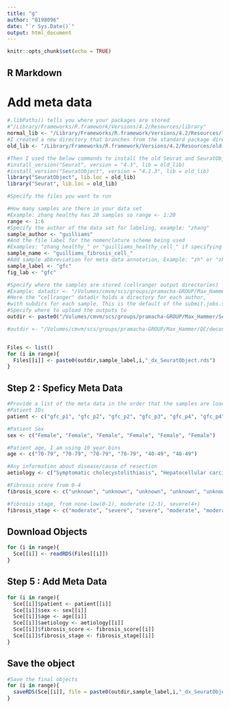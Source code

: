 ```yaml
---
title: "g"
author: "B198096"
date: "`r Sys.Date()`"
output: html_document
---
```


```r
knitr::opts_chunk$set(echo = TRUE)
```

## R Markdown

# Add meta data
```r
#.libPaths() tells you where your packages are stored 
#"/Library/Frameworks/R.framework/Versions/4.2/Resources/library"
normal_lib <- "/Library/Frameworks/R.framework/Versions/4.2/Resources/library"
#I created a new directory that branches from the standard package directory
old_lib <- "/Library/Frameworks/R.framework/Versions/4.2/Resources/old-versions"

#Then I used the below commands to install the old Seurat and SeuratObject 
#install_version("Seurat", version = "4.3", lib = old_lib)
#install_version("SeuratObject", version = "4.1.3", lib = old_lib)
library("SeuratObject", lib.loc = old_lib)
library("Seurat", lib.loc = old_lib)

#Specify the files you want to run 

#How many samples are there in your data set
#Example: zhang healthy has 20 samples so range <- 1:20
range <- 1:6
#Specify the author of the data set for labeling, example: "zhang" 
sample_author <- "guilliams"
#And the file label for the nomenclature scheme being used
#Examples: "zhang_healthy_" or "guilliams_healthy_cell_" if specifying sc/sn 
sample_name <- "guilliams_fibrosis_cell_"
#Add sample abbreviation for meta data annotation, Example: "zh" or "zhc" 
sample_label <- "gfc"
fig_lab <- "gfc"

#Specify where the samples are stored (cellranger output directories)
#Example: datadir <- "/Volumes/cmvm/scs/groups/pramacha-GROUP/Max_Hammer/cellranger/"
#Here the "cellranger" datadir holds a directory for each author, 
#with subdirs for each sample. This is the default of the submit.jobs.sh scripts 
#Specify where to upload the outputs to 
outdir <- paste0("/Volumes/cmvm/scs/groups/pramacha-GROUP/Max_Hammer/SeuratObjects/",sample_author,"/")

#outdir <- "/Volumes/cmvm/scs/groups/pramacha-GROUP/Max_Hammer/QC/decontx_after/"


Files <- list()
for (i in range){
  Files[[i]] <- paste0(outdir,sample_label,i,"_dx_SeuratObject.rds")
}
```

## Step 2 : Speficy Meta Data  

```r
#Provide a list of the meta data in the order that the samples are loaded
#Patient IDs 
patient <- c("gfc_p1", "gfc_p2", "gfc_p2", "gfc_p3", "gfc_p4", "gfc_p4")

#Patient Sex
sex <- c("Female", "Female", "Female", "Female", "Female", "Female")

#Patient age, I am using 10 year bins 
age <- c("70-79", "70-79", "70-79", "70-79", "40-49", "40-49")

#Any information about disease/cause of resection 
aetiology <- c("Symptomatic cholecystolithiasis", "Hepatocellular carcinoma", "Hepatocellular carcinoma", "Morbid obesity", "Symptomatic cholecystolithiasis Liver", "Symptomatic cholecystolithiasis")

#Fibrosis score from 0-4
fibrosis_score <- c("unknown", "unknown", "unknown", "unknown", "unknown", "unknown")

#fibrosis stage, from none-low(0-1), moderate (2-3), severe(4+)
fibrosis_stage <- c("moderate", "severe", "severe", "moderate", "moderate", "moderate")


```




## Download Objects
```r
for (i in range){
  Sce[[i]] <- readRDS(Files[[i]])
}
```


## Step 5 : Add Meta Data 
```r
for (i in range){
  Sce[[i]]$patient <- patient[[i]]
  Sce[[i]]$sex <- sex[[i]]
  Sce[[i]]$age <- age[[i]]
  Sce[[i]]$aetiology <- aetiology[[i]]
  Sce[[i]]$fibrosis_score <- fibrosis_score[[i]]
  Sce[[i]]$fibrosis_stage <- fibrosis_stage[[i]]
}
```


## Save the object 
```r
#Save the final objects 
for (i in range){
  saveRDS(Sce[[i]], file = paste0(outdir,sample_label,i,"_dx_SeuratObject.rds"))
}

```
